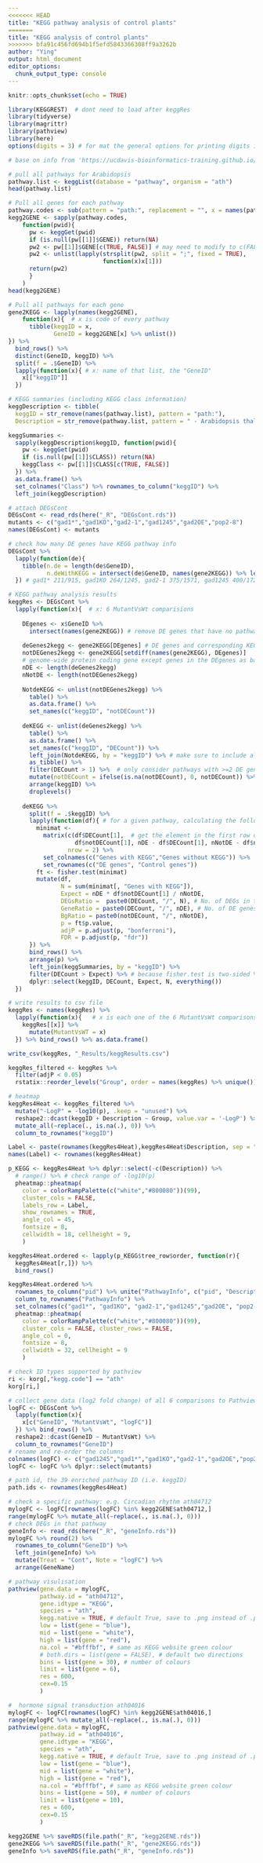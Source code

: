 ```yaml
---
<<<<<<< HEAD
title: "KEGG pathway analysis of control plants"
=======
title: "KEGG analysis of control plants"
>>>>>>> bfa91c456fd694b1f5efd5843366308ff9a3262b
author: "Ying"
output: html_document
editor_options: 
  chunk_output_type: console
---
```


```r
knitr::opts_chunk$set(echo = TRUE)
```

```r
library(KEGGREST)  # dont need to load after keggRes
library(tidyverse)
library(magrittr)
library(pathview)
library(here)
options(digits = 3) # for mat the general options for printing digits in RStudio
```

```r
# base on info from 'https://ucdavis-bioinformatics-training.github.io/2018-June-RNA-Seq-Workshop/friday/enrichment.html'

# pull all pathways for Arabidopsis
pathway.list <- keggList(database = "pathway", organism = "ath")
head(pathway.list)

# Pull all genes for each pathway
pathway.codes <- sub(pattern = "path:", replacement = "", x = names(pathway.list))
kegg2GENE <- sapply(pathway.codes, 
    function(pwid){
      pw <- keggGet(pwid)
      if (is.null(pw[[1]]$GENE)) return(NA)
      pw2 <- pw[[1]]$GENE[c(TRUE, FALSE)] # may need to modify to c(FALSE, TRUE) for other organisms
      pw2 <- unlist(lapply(strsplit(pw2, split = ";", fixed = TRUE), 
                           function(x)x[1]))
      return(pw2)
      }
    ) 
head(kegg2GENE)

# Pull all pathways for each gene
gene2KEGG <- lapply(names(kegg2GENE), 
    function(x){  # x is code of every pathway
      tibble(keggID = x, 
             GeneID = kegg2GENE[x] %>% unlist())
}) %>% 
  bind_rows() %>% 
  distinct(GeneID, keggID) %>% 
  split(f = .$GeneID) %>% 
  lapply(function(x){ # x: name of that list, the "GeneID"
    x[["keggID"]]
  })  

# KEGG summaries (including KEGG class information)
keggDescription <- tibble(
  keggID = str_remove(names(pathway.list), pattern = "path:"),
  Description = str_remove(pathway.list, pattern = " - Arabidopsis thaliana \\(thale cress\\)"))

keggSummaries <- 
  sapply(keggDescription$keggID, function(pwid){
    pw <- keggGet(pwid)
    if (is.null(pw[[1]]$CLASS)) return(NA)
    keggClass <- pw[[1]]$CLASS[c(TRUE, FALSE)]
  }) %>%
  as.data.frame() %>% 
  set_colnames("Class") %>% rownames_to_column("keggID") %>% 
  left_join(keggDescription)
```

```r
# attach DEGsCont
DEGsCont <- read_rds(here("_R", "DEGsCont.rds"))
mutants <- c("gad1*","gad1KO","gad2-1","gad1245","gad2OE","pop2-8")
names(DEGsCont) <- mutants

# check how many DE genes have KEGG pathway info
DEGsCont %>%
  lapply(function(de){
    tibble(n.de = length(de$GeneID),
           n.deWithKEGG = intersect(de$GeneID, names(gene2KEGG)) %>% length())
  }) # gad1* 211/915, gad1KO 264/1245, gad2-1 375/1571, gad1245 400/1723, gad2OE 308/1451, pop2-8 400/2133

# KEGG pathway analysis results
keggRes <- DEGsCont %>%
  lapply(function(x){  # x: 6 MutantVsWt comparisions
    
    DEgenes <- x$GeneID %>% 
      intersect(names(gene2KEGG)) # remove DE genes that have no pathways
    
    deGenes2kegg <- gene2KEGG[DEgenes] # DE genes and corresponding KEGG
    notDEGenes2kegg <- gene2KEGG[setdiff(names(gene2KEGG), DEgenes)]
    # genome-wide protein coding gene except genes in the DEgenes as background
    nDE <- length(deGenes2kegg)
    nNotDE <- length(notDEGenes2kegg)
    
    NotdeKEGG <- unlist(notDEGenes2kegg) %>% 
      table() %>% 
      as.data.frame() %>% 
      set_names(c("keggID", "notDECount"))
    
    deKEGG <- unlist(deGenes2kegg) %>% 
      table() %>% 
      as.data.frame() %>% 
      set_names(c("keggID", "DECount")) %>% 
      left_join(NotdeKEGG, by = "keggID") %>% # make sure to include all pathways from deKEGG
      as_tibble() %>% 
      filter(DECount > 1) %>%  # only consider pathways with >=2 DE genes
      mutate(notDECount = ifelse(is.na(notDECount), 0, notDECount)) %>% # remove NAs in notDECount cells after left_join
      arrange(keggID) %>% 
      droplevels()
    
    deKEGG %>% 
      split(f = .$keggID) %>% 
      lapply(function(df){ # for a given pathway, calculating the following
        minimat <- 
          matrix(c(df$DECount[1],  # get the element in the first row of each column
                   df$notDECount[1], nDE - df$DECount[1], nNotDE - df$notDECount), 
                 nrow = 2) %>% 
          set_colnames(c("Genes with KEGG","Genes without KEGG")) %>% 
          set_rownames(c("DE genes", "Control genes"))
        ft <- fisher.test(minimat)
        mutate(df,
               N = sum(minimat[, "Genes with KEGG"]),
               Expect = nDE * df$notDECount[1] / nNotDE,
               DEGsRatio =  paste0(DECount, "/", N), # No. of DEGs in that pathway
               GeneRatio = paste0(DECount, "/", nDE), # No. of DE genes in that mutant
               BgRatio = paste0(notDECount, "/", nNotDE),
               p = ft$p.value,
               adjP = p.adjust(p, "bonferroni"),
               FDR = p.adjust(p, "fdr"))
      }) %>% 
      bind_rows() %>% 
      arrange(p) %>% 
      left_join(keggSummaries, by = "keggID") %>% 
      filter(DECount > Expect) %>% # because fisher.test is two-sided %>% 
      dplyr::select(keggID, DECount, Expect, N, everything())
  })

# write results to csv file
keggRes <- names(keggRes) %>% 
  lapply(function(x){   # x is each one of the 6 MutantVsWt comparisons
    keggRes[[x]] %>% 
      mutate(MutantVsWT = x)
  }) %>% bind_rows() %>% as.data.frame()

write_csv(keggRes, "_Results/keggResults.csv")

```

```r
keggRes_filtered <- keggRes %>%  
  filter(adjP < 0.05)
  rstatix::reorder_levels("Group", order = names(keggRes) %>% unique())

# heatmap
keggRes4Heat <- keggRes_filtered %>% 
  mutate("-LogP" = -log10(p), .keep = "unused") %>% 
  reshape2::dcast(keggID + Description ~ Group, value.var = '-LogP') %>% 
  mutate_all(~replace(., is.na(.), 0)) %>% 
  column_to_rownames("keggID")

Label <- paste(rownames(keggRes4Heat),keggRes4Heat$Description, sep = " ")
names(Label) <- rownames(keggRes4Heat)

p_KEGG <- keggRes4Heat %>% dplyr::select(-c(Description)) %>% 
  # range() %>% # check range of -log10(p)
  pheatmap::pheatmap(
    color = colorRampPalette(c("white","#800080"))(99),
    cluster_cols = FALSE,
    labels_row = Label,
    show_rownames = TRUE,
    angle_col = 45,
    fontsize = 8,    
    cellwidth = 18, cellheight = 9,
    )

keggRes4Heat.ordered <- lapply(p_KEGG$tree_row$order, function(r){
  keggRes4Heat[r,]}) %>% 
  bind_rows() 

keggRes4Heat.ordered %>% 
  rownames_to_column("pid") %>% unite("PathwayInfo", c("pid", "Description"), sep = " ") %>%
  column_to_rownames("PathwayInfo") %>% 
  set_colnames(c("gad1*", "gad1KO", "gad2-1","gad1245","gad2OE", "pop2-8")) %>% 
  pheatmap::pheatmap(
    color = colorRampPalette(c("white","#800080"))(99),
    cluster_cols = FALSE, cluster_rows = FALSE,
    angle_col = 0,
    fontsize = 8,   
    cellwidth = 32, cellheight = 9
    )
```

```r
# check ID types supported by pathview
ri <- korg[,"kegg.code"] == "ath"
korg[ri,]

# collect gene data (log2 fold change) of all 6 comparisons to Pathview 
logFC <- DEGsCont %>% 
  lapply(function(x){
    x[c("GeneID", "MutantVsWt", "logFC")]
  }) %>% bind_rows() %>%
  reshape2::dcast(GeneID ~ MutantVsWt) %>% 
  column_to_rownames("GeneID")
# rename and re-order the columns 
colnames(logFC) <- c("gad1245","gad1*","gad1KO","gad2-1","gad2OE","pop2-8")
logFC <- logFC %>% dplyr::select(mutants)

# path id, the 39 enriched pathway ID (i.e. keggID)
path.ids <- rownames(keggRes4Heat)

# check a specific pathway: e.g. Circadian rhythm ath04712
mylogFC <- logFC[rownames(logFC) %in% kegg2GENE$ath04712,]
range(mylogFC %>% mutate_all(~replace(., is.na(.), 0)))
# check DEGs in that pathway 
geneInfo <- read_rds(here("_R", "geneInfo.rds"))
mylogFC %>% round(2) %>%  
  rownames_to_column("GeneID") %>%
  left_join(geneInfo) %>% 
  mutate(Treat = "Cont", Note = "logFC") %>% 
  arrange(GeneName) 

# pathway visulisation
pathview(gene.data = mylogFC, 
         pathway.id = "ath04712", 
         gene.idtype = "KEGG",
         species = "ath",
         kegg.native = TRUE, # default True, save to .png instead of .pdf
         low = list(gene = "blue"),
         mid = list(gene = "white"),
         high = list(gene = "red"), 
         na.col = "#bfffbf", # same as KEGG website green colour
         # both.dirs = list(gene = FALSE), # default two directions
         bins = list(gene = 30), # number of colours
         limit = list(gene = 6),
         res = 600,
         cex=0.15
         )

#  hormone signal transduction ath04016
mylogFC <- logFC[rownames(logFC) %in% kegg2GENE$ath04016,]
range(mylogFC %>% mutate_all(~replace(., is.na(.), 0)))
pathview(gene.data = mylogFC, 
         pathway.id = "ath04016",
         gene.idtype = "KEGG",
         species = "ath",
         kegg.native = TRUE, # default True, save to .png instead of .pdf
         low = list(gene = "blue"),
         mid = list(gene = "white"),
         high = list(gene = "red"), 
         na.col = "#bfffbf", # same as KEGG website green colour
         bins = list(gene = 50), # number of colours
         limit = list(gene = 10),
         res = 600,
         cex=0.15
         )

```


```r

kegg2GENE %>% saveRDS(file.path("_R", "kegg2GENE.rds"))
gene2KEGG %>% saveRDS(file.path("_R", "gene2KEGG.rds"))
geneInfo %>% saveRDS(file.path("_R", "geneInfo.rds"))

```











